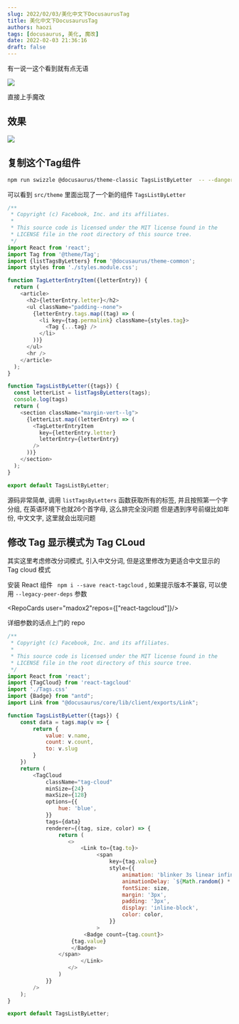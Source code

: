 ```yaml
---
slug: 2022/02/03/美化中文下DocusaurusTag
title: 美化中文下DocusaurusTag
authors: haozi
tags: [docusaurus, 美化, 魔改]
date: 2022-02-03 21:36:16
draft: false
---
```



有一说一这个看到就有点无语

![](../美化中文下DocusaurusTag/img.png)

直接上手魔改

<!--truncate-->

## 效果

![](../美化中文下DocusaurusTag/tags.png)

## 复制这个Tag组件

```sh
npm run swizzle @docusaurus/theme-classic TagsListByLetter  -- --danger
```

可以看到 `src/theme` 里面出现了一个新的组件 `TagsListByLetter`

```javascript
/**
 * Copyright (c) Facebook, Inc. and its affiliates.
 *
 * This source code is licensed under the MIT license found in the
 * LICENSE file in the root directory of this source tree.
 */
import React from 'react';
import Tag from '@theme/Tag';
import {listTagsByLetters} from '@docusaurus/theme-common';
import styles from './styles.module.css';

function TagLetterEntryItem({letterEntry}) {
  return (
    <article>
      <h2>{letterEntry.letter}</h2>
      <ul className="padding--none">
        {letterEntry.tags.map((tag) => (
          <li key={tag.permalink} className={styles.tag}>
            <Tag {...tag} />
          </li>
        ))}
      </ul>
      <hr />
    </article>
  );
}

function TagsListByLetter({tags}) {
  const letterList = listTagsByLetters(tags);
  console.log(tags)
  return (
    <section className="margin-vert--lg">
      {letterList.map((letterEntry) => (
        <TagLetterEntryItem
          key={letterEntry.letter}
          letterEntry={letterEntry}
        />
      ))}
    </section>
  );
}

export default TagsListByLetter;
```

源码非常简单, 调用 `listTagsByLetters` 函数获取所有的标签, 并且按照第一个字分组, 在英语环境下也就26个首字母, 这么排完全没问题 但是遇到序号前缀比如年份, 中文文字, 这里就会出现问题

## 修改 Tag 显示模式为 Tag CLoud

其实这里考虑修改分词模式, 引入中文分词, 但是这里修改为更适合中文显示的 Tag cloud 模式

安装 React 组件 ` npm i --save react-tagcloud` , 如果提示版本不兼容, 可以使用 `--legacy-peer-deps` 参数

<RepoCards user="madox2"repos={["react-tagcloud"]}/>

详细参数的话点上门的 repo

```javascript
/**
 * Copyright (c) Facebook, Inc. and its affiliates.
 *
 * This source code is licensed under the MIT license found in the
 * LICENSE file in the root directory of this source tree.
 */
import React from 'react';
import {TagCloud} from 'react-tagcloud'
import './Tags.css'
import {Badge} from "antd";
import Link from "@docusaurus/core/lib/client/exports/Link";

function TagsListByLetter({tags}) {
    const data = tags.map(v => {
        return {
            value: v.name,
            count: v.count,
            to: v.slug
        }
    })
    return (
        <TagCloud
            className="tag-cloud"
            minSize={24}
            maxSize={128}
            options={{
                hue: 'blue',
            }}
            tags={data}
            renderer={(tag, size, color) => {
                return (
                   <>
                       <Link to={tag.to}>
                            <span
                                key={tag.value}
                                style={{
                                    animation: 'blinker 3s linear infinite',
                                    animationDelay: `${Math.random() * 2}s`,
                                    fontSize: size,
                                    margin: '3px',
                                    padding: '3px',
                                    display: 'inline-block',
                                    color: color,
                                }}
                            >
                        <Badge count={tag.count}>
                    {tag.value}
                    </Badge>
                </span>
                       </Link>
                   </>
                )
            }}
        />
    );
}

export default TagsListByLetter;
```
